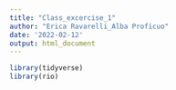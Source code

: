 ```yaml
---
title: "Class_excercise_1"
author: "Erica Ravarelli_Alba Proficuo"
date: '2022-02-12'
output: html_document
---
```


```r
library(tidyverse)
library(rio)
```


